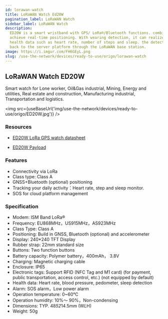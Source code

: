 ```yaml
---
id: lorawan-watch
title: LoRaWAN Watch Ed20W
pagination_label: LoRaWAN Watch
sidebar_label: LoRaWAN Watch
description:
  ED20W is a smart wristband with GPS/ LoRa®/Bluetooth functions. combined with motion sensors can
  achieve real-time positioning. With wearing detection, it can realize real-time collection of
  health data such as heart rate, number of steps and sleep. the detected data will be transmitted
  back to the server platform through the LoRaWAN base station.
image: https://i.imgur.com/FH6GEyL.png
slug: /use-the-network/devices/ready-to-use/origo/lorawan-watch
---
```



## LoRaWAN Watch ED20W

Smart watch for Lone worker, Oil&Gas industrial, Mining, Energy and utilities, Real estate and
construction, Manufacturing industrial, Transportation and logistics.

<img src={useBaseUrl('img/use-the-network/devices/ready-to-use/origo/ED20W.jpg')} />

### Resources

- [ED20W LoRa GPS watch datasheet](http://www.origoelec.com/End-Devices/ED20W-datasheet.pdf)

- [ED20W Payload](http://www.origoelec.com/End-Devices/ED20W-protocol-payload.pdf)

### Features

- Connectivity via LoRa
- Class type: Class A
- GNSS+Bluetooth (optional) positioning
- Tracking your daily activity：Heart rate, step and sleep monitor.
- SOS for cloud platform management

### Specification

- Modem: ISM Band LoRa®
- Frequency: EU868MHz，US915MHz，AS923MHz
- Class Type: Class A
- Positioning: Build in GNSS, Bluetooth (optional) and accelerometer
- Display: 240\*240 TFT Display
- Rubber strap: 22mm standard size
- Buttons: Two function buttons
- Battery capacity: Polymer battery，400mAh， 3.8V
- Charging: Magnetic charging cable
- Enclosure: IP65
- Electronic tags: Support RFID (NFC Tag and M1 card) (for payment, public transportation, access
  control, etc.) (not equipped by default)
- Health data: Heart rate, blood pressure, pedometer, sleep detection
- Alarm: SOS alarm，Low power alarm
- Operation temperature: 0~60℃
- Operation humidity: 10%～ 90%，Non-condensing
- Dimensions: TYP. 48*52*14.5mm (W*L*H)
- Weight: 50g
